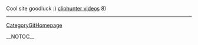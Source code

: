 Cool site goodluck :) <a href=" http://www.brides.com/user/profile/community/Lilliannn ">cliphunter videos</a>  8)
----
[[CategoryGitHomepage]]

__NOTOC__